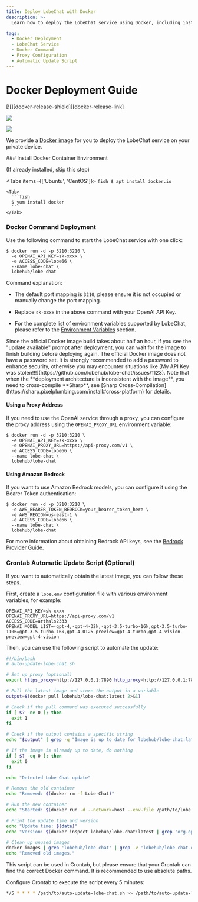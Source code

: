 ```yaml
---
title: Deploy LobeChat with Docker
description: >-
  Learn how to deploy the LobeChat service using Docker, including installation steps, command deployment, proxy configuration, and automatic update scripts.

tags:
  - Docker Deployment
  - LobeChat Service
  - Docker Command
  - Proxy Configuration
  - Automatic Update Script
---
```


# Docker Deployment Guide

<div style={{display:"flex", gap: 4}}>
  [![][docker-release-shield]][docker-release-link]

  [![][docker-size-shield]][docker-size-link]

  [![][docker-pulls-shield]][docker-pulls-link]
</div>

We provide a [Docker image][docker-release-link] for you to deploy the LobeChat service on your private device.

<Steps>
  ### Install Docker Container Environment

  (If already installed, skip this step)

  <Tabs items={['Ubuntu', 'CentOS']}>
    <Tab>
      ```fish
      $ apt install docker.io
      ```
    </Tab>

    <Tab>
      ```fish
      $ yum install docker
      ```
    </Tab>
  </Tabs>

  ### Docker Command Deployment

  Use the following command to start the LobeChat service with one click:

  ```fish
  $ docker run -d -p 3210:3210 \
    -e OPENAI_API_KEY=sk-xxxx \
    -e ACCESS_CODE=lobe66 \
    --name lobe-chat \
    lobehub/lobe-chat
  ```

  Command explanation:

  - The default port mapping is `3210`, please ensure it is not occupied or manually change the port mapping.

  - Replace `sk-xxxx` in the above command with your OpenAI API Key.

  - For the complete list of environment variables supported by LobeChat, please refer to the [Environment Variables](/docs/self-hosting/environment-variables) section.

  <Callout type="tip">
    Since the official Docker image build takes about half an hour, if you see the "update available"
    prompt after deployment, you can wait for the image to finish building before deploying again.
  </Callout>

  <Callout type="warning">
    The official Docker image does not have a password set. It is strongly recommended to add a
    password to enhance security, otherwise you may encounter situations like [My API Key was
    stolen!!!](https://github.com/lobehub/lobe-chat/issues/1123).
  </Callout>

  <Callout type="important">
    Note that when the **deployment architecture is inconsistent with the image**, you need to
    cross-compile **Sharp**, see [Sharp
    Cross-Compilation](https://sharp.pixelplumbing.com/install#cross-platform) for details.
  </Callout>

  #### Using a Proxy Address

  If you need to use the OpenAI service through a proxy, you can configure the proxy address using the `OPENAI_PROXY_URL` environment variable:

  ```fish
  $ docker run -d -p 3210:3210 \
    -e OPENAI_API_KEY=sk-xxxx \
    -e OPENAI_PROXY_URL=https://api-proxy.com/v1 \
    -e ACCESS_CODE=lobe66 \
    --name lobe-chat \
    lobehub/lobe-chat
  ```

  #### Using Amazon Bedrock

  If you want to use Amazon Bedrock models, you can configure it using the Bearer Token authentication:

  ```fish
  $ docker run -d -p 3210:3210 \
    -e AWS_BEARER_TOKEN_BEDROCK=your_bearer_token_here \
    -e AWS_REGION=us-east-1 \
    -e ACCESS_CODE=lobe66 \
    --name lobe-chat \
    lobehub/lobe-chat
  ```

  For more information about obtaining Bedrock API keys, see the [Bedrock Provider Guide](/docs/usage/providers/bedrock).

  ### Crontab Automatic Update Script (Optional)

  If you want to automatically obtain the latest image, you can follow these steps.

  First, create a `lobe.env` configuration file with various environment variables, for example:

  ```env
  OPENAI_API_KEY=sk-xxxx
  OPENAI_PROXY_URL=https://api-proxy.com/v1
  ACCESS_CODE=arthals2333
  OPENAI_MODEL_LIST=-gpt-4,-gpt-4-32k,-gpt-3.5-turbo-16k,gpt-3.5-turbo-1106=gpt-3.5-turbo-16k,gpt-4-0125-preview=gpt-4-turbo,gpt-4-vision-preview=gpt-4-vision
  ```

  Then, you can use the following script to automate the update:

  ```bash
  #!/bin/bash
  # auto-update-lobe-chat.sh

  # Set up proxy (optional)
  export https_proxy=http://127.0.0.1:7890 http_proxy=http://127.0.0.1:7890 all_proxy=socks5://127.0.0.1:7890

  # Pull the latest image and store the output in a variable
  output=$(docker pull lobehub/lobe-chat:latest 2>&1)

  # Check if the pull command was executed successfully
  if [ $? -ne 0 ]; then
    exit 1
  fi

  # Check if the output contains a specific string
  echo "$output" | grep -q "Image is up to date for lobehub/lobe-chat:latest"

  # If the image is already up to date, do nothing
  if [ $? -eq 0 ]; then
    exit 0
  fi

  echo "Detected Lobe-Chat update"

  # Remove the old container
  echo "Removed: $(docker rm -f Lobe-Chat)"

  # Run the new container
  echo "Started: $(docker run -d --network=host --env-file /path/to/lobe.env --name=Lobe-Chat --restart=always lobehub/lobe-chat)"

  # Print the update time and version
  echo "Update time: $(date)"
  echo "Version: $(docker inspect lobehub/lobe-chat:latest | grep 'org.opencontainers.image.version' | awk -F'"' '{print $4}')"

  # Clean up unused images
  docker images | grep 'lobehub/lobe-chat' | grep -v 'lobehub/lobe-chat-database' | grep -v 'latest' | awk '{print $3}' | xargs -r docker rmi > /dev/null 2>&1
  echo "Removed old images."
  ```

  This script can be used in Crontab, but please ensure that your Crontab can find the correct Docker command. It is recommended to use absolute paths.

  Configure Crontab to execute the script every 5 minutes:

  ```bash
  */5 * * * * /path/to/auto-update-lobe-chat.sh >> /path/to/auto-update-lobe-chat.log 2>&1
  ```
</Steps>

[docker-pulls-link]: https://hub.docker.com/r/lobehub/lobe-chat
[docker-pulls-shield]: https://img.shields.io/docker/pulls/lobehub/lobe-chat?color=45cc11&labelColor=black&style=flat-square
[docker-release-link]: https://hub.docker.com/r/lobehub/lobe-chat
[docker-release-shield]: https://img.shields.io/docker/v/lobehub/lobe-chat?color=369eff&label=docker&labelColor=black&logo=docker&logoColor=white&style=flat-square&sort=semver
[docker-size-link]: https://hub.docker.com/r/lobehub/lobe-chat
[docker-size-shield]: https://img.shields.io/docker/image-size/lobehub/lobe-chat?color=369eff&labelColor=black&style=flat-square&sort=semver
